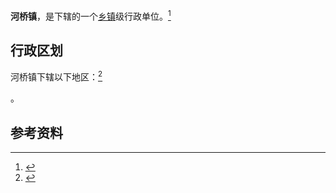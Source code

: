 {{中国乡级行政区|62/01/21/104/000}}

'''河桥镇'''，是{{PRC admin/fullname|62/01/21/104/000|3}}下辖的一个[[乡镇|乡镇]]级行政单位。<ref>{{PRC admin/ref sgc|{{PRC admin/parent|62/01/21/104/000}}}}</ref>

== 行政区划 ==

河桥镇下辖以下地区：<ref>{{PRC admin/ref sgc|62/01/21/104/000}}</ref>

{{PRC admin/children|62/01/21/104/000}}。

== 参考资料 ==

{{reflist}}

{{行政区划小作品}}
{{PRC admin/navcat|62/01/21/104/000}}